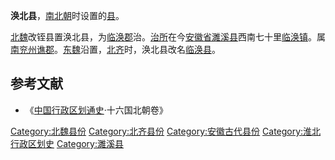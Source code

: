 '''涣北县'''，[[南北朝|南北朝]]时设置的[[县|县]]。

[[北魏|北魏]]改铚县置涣北县，为[[临涣郡|临涣郡]]治。[[治所|治所]]在今[[安徽省|安徽省]][[濉溪县|濉溪县]]西南七十里[[临涣镇|临涣镇]]。属[[南兖州|南兖州]][[谯郡|谯郡]]。[[东魏|东魏]]沿置，[[北齐|北齐]]时，涣北县改名[[临涣县|临涣县]]。

==参考文献==
*《[[中国行政区划通史|中国行政区划通史]]·十六国北朝卷》

{{安徽行政区划小作品}}
[[Category:北魏县份|Category:北魏县份]]
[[Category:北齐县份|Category:北齐县份]]
[[Category:安徽古代县份|Category:安徽古代县份]]
[[Category:淮北行政区划史|Category:淮北行政区划史]]
[[Category:濉溪县|Category:濉溪县]]